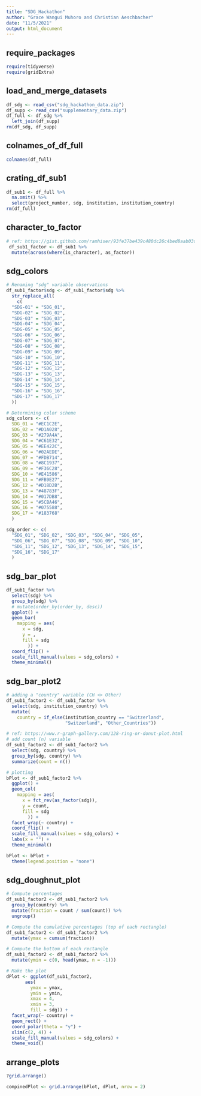 ```yaml
---
title: "SDG_Hackathon"
author: "Grace Wangui Muhoro and Christian Aeschbacher"
date: "11/5/2021"
output: html_document
---
```


## require_packages
```r
require(tidyverse)
require(gridExtra)

```

## load_and_merge_datasets
```r
df_sdg <- read_csv("sdg_hackathon_data.zip")
df_supp <- read_csv("supplementary_data.zip")
df_full <- df_sdg %>%
  left_join(df_supp)
rm(df_sdg, df_supp)
```

## colnames_of_df_full
```r
colnames(df_full)

```

## crating_df_sub1
```r
df_sub1 <- df_full %>% 
  na.omit() %>% 
  select(project_number, sdg, institution, institution_country)
rm(df_full)


```

## character_to_factor
```r
# ref: https://gist.github.com/ramhiser/93fe37be439c480dc26c4bed8aab03dd#gistcomment-3376653
 df_sub1_factor <- df_sub1 %>% 
  mutate(across(where(is_character), as_factor))

```

## sdg_colors
```r
# Renaming "sdg" variable observations
df_sub1_factor$sdg <- df_sub1_factor$sdg %>%
  str_replace_all(
    c(
  "SDG-01" = "SDG_01", 
  "SDG-02" = "SDG_02", 
  "SDG-03" = "SDG_03", 
  "SDG-04" = "SDG_04", 
  "SDG-05" = "SDG_05", 
  "SDG-06" = "SDG_06", 
  "SDG-07" = "SDG_07", 
  "SDG-08" = "SDG_08", 
  "SDG-09" = "SDG_09", 
  "SDG-10" = "SDG_10", 
  "SDG-11" = "SDG_11", 
  "SDG-12" = "SDG_12", 
  "SDG-13" = "SDG_13", 
  "SDG-14" = "SDG_14", 
  "SDG-15" = "SDG_15", 
  "SDG-16" = "SDG_16", 
  "SDG-17" = "SDG_17"
  ))

# Determining color scheme
sdg_colors <- c(
  SDG_01 = "#EC1C2E", 
  SDG_02 = "#D1A028", 
  SDG_03 = "#279A4A", 
  SDG_04 = "#C61E32", 
  SDG_05 = "#EE422C", 
  SDG_06 = "#02AEDE", 
  SDG_07 = "#FDB714", 
  SDG_08 = "#8C1937", 
  SDG_09 = "#F36C28", 
  SDG_10 = "#E41586", 
  SDG_11 = "#FB9E27", 
  SDG_12 = "#D18D2B", 
  SDG_13 = "#48783F", 
  SDG_14 = "#017DB8", 
  SDG_15 = "#5CBA46", 
  SDG_16 = "#075588", 
  SDG_17 = "#183768"
  )

sdg_order <- c(
  "SDG_01", "SDG_02", "SDG_03", "SDG_04", "SDG_05",
  "SDG_06", "SDG_07", "SDG_08", "SDG_09", "SDG_10",
  "SDG_11", "SDG_12", "SDG_13", "SDG_14", "SDG_15",
  "SDG_16", "SDG_17"
  )

```

## sdg_bar_plot
```r
df_sub1_factor %>% 
  select(sdg) %>% 
  group_by(sdg) %>%
  # mutate(order_by(order_by, desc))
  ggplot() +
  geom_bar(
    mapping = aes(
      x = sdg,
      y = ,
      fill = sdg 
        )) +
  coord_flip() +
  scale_fill_manual(values = sdg_colors) +
  theme_minimal()

```

## sdg_bar_plot2
```r
# adding a "country" variable (CH <> Other)
df_sub1_factor2 <- df_sub1_factor %>%
  select(sdg, institution_country) %>% 
  mutate(
    country = if_else(institution_country == "Switzerland",
                      "Switzerland", "Other_Countries"))

# ref: https://www.r-graph-gallery.com/128-ring-or-donut-plot.html
# add count (n) variable
df_sub1_factor2 <- df_sub1_factor2 %>% 
  select(sdg, country) %>% 
  group_by(sdg, country) %>%
  summarize(count = n()) 

# plotting
bPlot <- df_sub1_factor2 %>%
  ggplot() +
  geom_col(
    mapping = aes(
      x = fct_rev(as_factor(sdg)),
      y = count,
      fill = sdg
        )) +
  facet_wrap(~ country) +
  coord_flip() +
  scale_fill_manual(values = sdg_colors) +
  labs(x = "") +
  theme_minimal()

bPlot <- bPlot +
  theme(legend.position = "none")

```

## sdg_doughnut_plot
```r


# Compute percentages
df_sub1_factor2 <- df_sub1_factor2 %>%
  group_by(country) %>% 
  mutate(fraction = count / sum(count)) %>% 
  ungroup()

# Compute the cumulative percentages (top of each rectangle)
df_sub1_factor2 <- df_sub1_factor2 %>% 
  mutate(ymax = cumsum(fraction))

# Compute the bottom of each rectangle
df_sub1_factor2 <- df_sub1_factor2 %>% 
  mutate(ymin = c(0, head(ymax, n = -1)))

# Make the plot
dPlot <- ggplot(df_sub1_factor2, 
       aes(
         ymax = ymax,
         ymin = ymin,
         xmax = 4, 
         xmin = 3,
         fill = sdg)) +
  facet_wrap(~ country) +
  geom_rect() +
  coord_polar(theta = "y") +
  xlim(c(2, 4)) +
  scale_fill_manual(values = sdg_colors) +
  theme_void() 

```

## arrange_plots
```r
?grid.arrange()

compinedPlot <- grid.arrange(bPlot, dPlot, nrow = 2)




```



